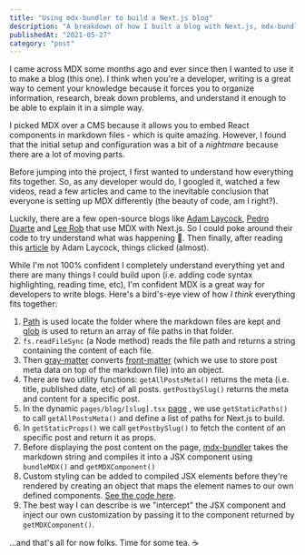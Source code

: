 ```yaml
---
title: "Using mdx-bundler to build a Next.js blog"
description: "A breakdown of how I built a blog with Next.js, mdx-bundler and a few other packages."
publishedAt: "2021-05-27"
category: "post"
---
```


I came across MDX some months ago and ever since then I wanted to use it to make a blog (this one). I think when you're a developer, writing is a great way to cement your knowledge because it forces you to organize information, research, break down problems, and understand it enough to be able to explain it in a simple way.

I picked MDX over a CMS because it allows you to embed React components in markdown files - which is quite amazing. However, I found that the initial setup and configuration was a bit of a _nightmare_ because there are a lot of moving parts.

Before jumping into the project, I first wanted to understand how everything fits together. So, as any developer would do, I googled it, watched a few videos, read a few articles and came to the inevitable conclusion that everyone is setting up MDX differently (the beauty of code, am I right?).

Luckily, there are a few open-source blogs like [Adam Laycock](https://github.com/Arcath/arcath.net-next), [Pedro Duarte](https://github.com/peduarte/ped.ro) and [Lee Rob](https://github.com/leerob/leerob.io) that use MDX with Next.js. So I could poke around their code to try understand what was happening 🙏. Then finally, after reading this [article](https://www.arcath.net/2021/03/mdx-bundler) by Adam Laycock, things clicked (almost).

While I'm not 100% confident I completely understand everything yet and there are many things I could build upon (i.e. adding code syntax highlighting, reading time, etc), I'm confident MDX is a great way for developers to write blogs. Here's a bird's-eye view of how _I think_ everything fits together:

1. [Path](https://www.npmjs.com/package/path) is used locate the folder where the markdown files are kept and [glob](https://www.npmjs.com/package/glob) is used to return an array of file paths in that folder.
2. `fs.readFileSync` (a Node method) reads the file path and returns a string containing the content of each file.
3. Then [gray-matter](https://www.npmjs.com/package/gray-matter) converts [front-matter](https://jekyllrb.com/docs/front-matter/) (which we use to store post meta data on top of the markdown file) into an object.
4. There are two utility functions: `getAllPostsMeta()` returns the meta (i.e. title, published date, etc) of all posts. `getPostbySlug()` returns the meta and content for a specific post.
5. In the dynamic `pages/blog/[slug].tsx` [page](https://github.com/delbaoliveira/website/blob/main/pages/blog/%5Bslug%5D.tsx) , we use `getStaticPaths()` to call `getAllPostsMeta()` and define a list of paths for Next.js to build.
6. In `getStaticProps()` we call `getPostbySlug()` to fetch the content of an specific post and return it as props.
7. Before displaying the post content on the page, [mdx-bundler](https://github.com/kentcdodds/mdx-bundler) takes the markdown string and compiles it into a JSX component using `bundleMDX()` and `getMDXComponent()`
8. Custom styling can be added to compiled JSX elements before they're rendered by creating an object that maps the element names to our own defined components. [See the code here](https://github.com/delbaoliveira/website/blob/main/ui/MdxComponents.tsx).
9. The best way I can describe is we "intercept" the JSX component and inject our own customization by passing it to the component returned by `getMDXComponent()`.

...and that's all for now folks. Time for some tea. ☕
